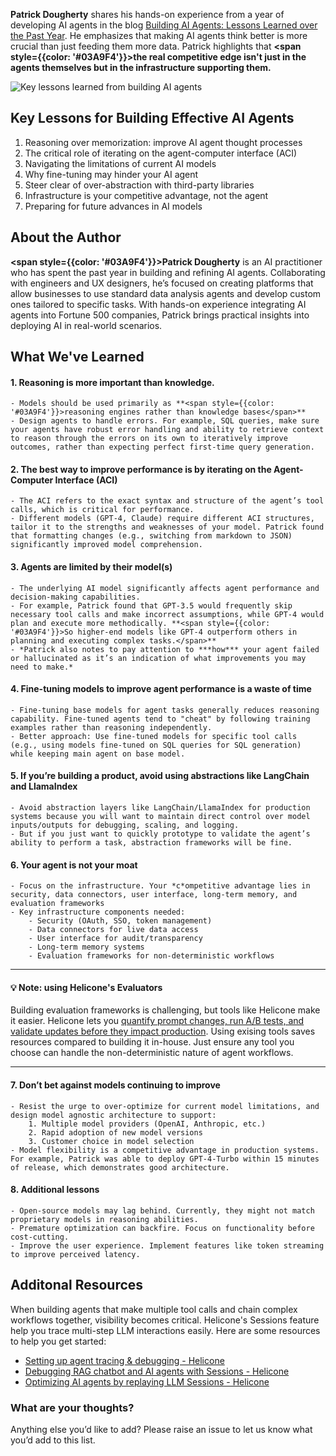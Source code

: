 **Patrick Dougherty** shares his hands-on experience from a year of developing AI agents in the blog <a href="https://medium.com/@cpdough/building-ai-agents-lessons-learned-over-the-past-year-41dc4725d8e5" target="_blank" rel="noopener noreferrer">Building AI Agents: Lessons Learned over the Past Year</a>. He emphasizes that making AI agents think better is more crucial than just feeding them more data. Patrick highlights that **<span style={{color: '#03A9F4'}}>the real competitive edge isn't just in the agents themselves but in the infrastructure supporting them.</span>**

![Key lessons learned from building AI agents](/static/blog/lessons-from-building-ai-agents.webp)


## Key Lessons for Building Effective AI Agents

1. Reasoning over memorization: improve AI agent thought processes
2. The critical role of iterating on the agent-computer interface (ACI)
3. Navigating the limitations of current AI models
4. Why fine-tuning may hinder your AI agent
5. Steer clear of over-abstraction with third-party libraries
6. Infrastructure is your competitive advantage, not the agent
7. Preparing for future advances in AI models


## About the Author

**<span style={{color: '#03A9F4'}}>Patrick Dougherty</span>** is an AI practitioner who has spent the past year in building and refining AI agents. Collaborating with engineers and UX designers, he’s focused on creating platforms that allow businesses to use standard data analysis agents and develop custom ones tailored to specific tasks. With hands-on experience integrating AI agents into Fortune 500 companies, Patrick brings practical insights into deploying AI in real-world scenarios.


## What We've Learned

#### 1. Reasoning is more important than knowledge.
    - Models should be used primarily as **<span style={{color: '#03A9F4'}}>reasoning engines rather than knowledge bases</span>**
    - Design agents to handle errors. For example, SQL queries, make sure your agents have robust error handling and ability to retrieve context to reason through the errors on its own to iteratively improve outcomes, rather than expecting perfect first-time query generation.

#### 2. The best way to improve performance is by iterating on the Agent-Computer Interface (ACI)
    - The ACI refers to the exact syntax and structure of the agent’s tool calls, which is critical for performance.
    - Different models (GPT-4, Claude) require different ACI structures, tailor it to the strengths and weaknesses of your model. Patrick found that formatting changes (e.g., switching from markdown to JSON) significantly improved model comprehension.

#### 3. Agents are limited by their model(s)
    - The underlying AI model significantly affects agent performance and decision-making capabilities.
    - For example, Patrick found that GPT-3.5 would frequently skip necessary tool calls and make incorrect assumptions, while GPT-4 would plan and execute more methodically. **<span style={{color: '#03A9F4'}}>So higher-end models like GPT-4 outperform others in planning and executing complex tasks.</span>**
    - *Patrick also notes to pay attention to ***how*** your agent failed or hallucinated as it’s an indication of what improvements you may need to make.*

#### 4. Fine-tuning models to improve agent performance is a waste of time
    - Fine-tuning base models for agent tasks generally reduces reasoning capability. Fine-tuned agents tend to "cheat" by following training examples rather than reasoning independently.
    - Better approach: Use fine-tuned models for specific tool calls (e.g., using models fine-tuned on SQL queries for SQL generation) while keeping main agent on base model.

#### 5. If you’re building a product, avoid using abstractions like LangChain and LlamaIndex
    - Avoid abstraction layers like LangChain/LlamaIndex for production systems because you will want to maintain direct control over model inputs/outputs for debugging, scaling, and logging.
    - But if you just want to quickly prototype to validate the agent’s ability to perform a task, abstraction frameworks will be fine.

#### 6. Your agent is not your moat
    - Focus on the infrastructure. Your *c*ompetitive advantage lies in security, data connectors, user interface, long-term memory, and evaluation frameworks
    - Key infrastructure components needed:
        - Security (OAuth, SSO, token management)
        - Data connectors for live data access
        - User interface for audit/transparency
        - Long-term memory systems
        - Evaluation frameworks for non-deterministic workflows


---
    
#### 💡 Note: using Helicone's Evaluators

Building evaluation frameworks is challenging, but tools like Helicone make it easier. Helicone lets you <a href="https://docs.helicone.ai/features/prompts" target="_blank" rel="noopener noreferrer">quantify prompt changes, run A/B tests, and validate updates before they impact production</a>. Using exising tools saves resources compared to building it in-house. Just ensure any tool you choose can handle the non-deterministic nature of agent workflows.


---

#### 7. Don’t bet against models continuing to improve
    - Resist the urge to over-optimize for current model limitations, and design model agnostic architecture to support:
        1. Multiple model providers (OpenAI, Anthropic, etc.)
        2. Rapid adoption of new model versions
        3. Customer choice in model selection
    - Model flexibility is a competitive advantage in production systems. For example, Patrick was able to deploy GPT-4-Turbo within 15 minutes of release, which demonstrates good architecture.

#### 8. Additional lessons
    - Open-source models may lag behind. Currently, they might not match proprietary models in reasoning abilities.
    - Premature optimization can backfire. Focus on functionality before cost-cutting.
    - Improve the user experience. Implement features like token streaming to improve perceived latency.

## Additonal Resources

When building agents that make multiple tool calls and chain complex workflows together, visibility becomes critical. Helicone's Sessions feature help you trace multi-step LLM interactions easily. Here are some resources to help you get started: 

- <a href="https://docs.helicone.ai/features/sessions" target="_blank" rel="noopener noreferrer">Setting up agent tracing & debugging - Helicone</a>
- <a href="https://www.helicone.ai/blog/debugging-chatbots-and-ai-agents-with-sessions" target="_blank" rel="noopener noreferrer">Debugging RAG chatbot and AI agents with Sessions - Helicone</a>
- <a href="https://www.helicone.ai/blog/replaying-llm-sessions" target="_blank" rel="noopener noreferrer">Optimizing AI agents by replaying LLM Sessions - Helicone</a>

### What are your thoughts?

Anything else you’d like to add? Please raise an issue to let us know what you’d add to this list.



